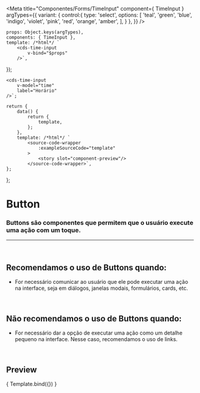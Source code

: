 
<Meta
	title="Componentes/Forms/TimeInput"
	component={ TimeInput }
	argTypes={{
		variant: {
			control:{
				type: 'select',
				options: [
					'teal',
					'green',
					'blue',
					'indigo',
					'violet',
					'pink',
					'red',
					'orange',
					'amber',
				],
			}
		},
	}}
/>

	props: Object.keys(argTypes),
	components: { TimeInput },
	template: /*html*/ `
		<cds-time-input
			v-bind="$props"
		/>`,
});

	<cds-time-input
		v-model="time"
		label="Horário"
	/>`;

	return {
		data() {
			return {
				template,
			};
		},
		template: /*html*/ `
			<source-code-wrapper
				:exampleSourceCode="template"
			>
				<story slot="component-preview"/>
			</source-code-wrapper>`,
	};
};

# Button

### Buttons são componentes que permitem que o usuário execute uma ação com um toque.
---
<br />

## Recomendamos o uso de Buttons quando:
- For necessário comunicar ao usuário que ele pode executar uma ação na interface,
seja em diálogos, janelas modais, formulários, cards, etc.


<br />

## Não recomendamos o uso de Buttons quando:
- For necessário dar a opção de executar uma ação como um detalhe pequeno na interface.
Nesse caso, recomendamos o uso de links.

<br />

## Preview

<Canvas>
	<Story
		name="TimeInput"
		decorators={[docsDecorator]}
		args={{
			label: "Horário",
		}}
	>
		{ Template.bind({}) }
	</Story>
</Canvas>

<ArgsTable story="TimeInput" />
